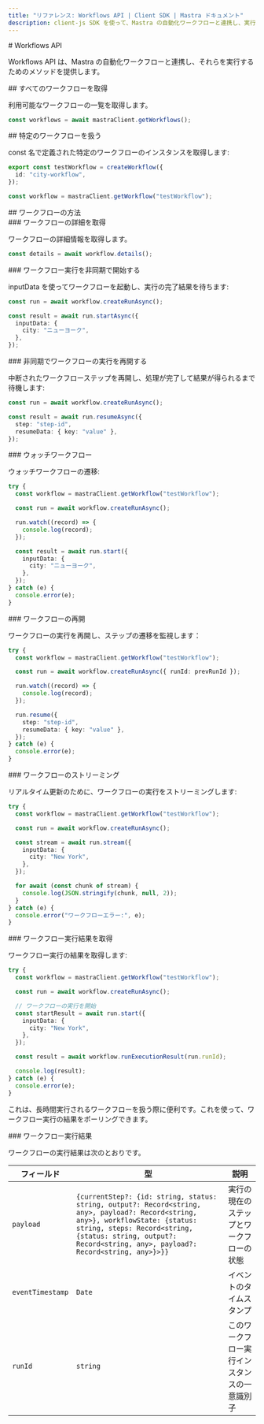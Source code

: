 ```yaml
---
title: "リファレンス: Workflows API | Client SDK | Mastra ドキュメント"
description: client-js SDK を使って、Mastra の自動化ワークフローと連携し、実行する方法を学びます。
---
```


<div id="workflows-api">
  # Workflows API
</div>

Workflows API は、Mastra の自動化ワークフローと連携し、それらを実行するためのメソッドを提供します。

<div id="getting-all-workflows">
  ## すべてのワークフローを取得
</div>

利用可能なワークフローの一覧を取得します。

```typescript
const workflows = await mastraClient.getWorkflows();
```


<div id="working-with-a-specific-workflow">
  ## 特定のワークフローを扱う
</div>

const 名で定義された特定のワークフローのインスタンスを取得します:

```typescript title="src/mastra/workflows/test-workflow.ts"
export const testWorkflow = createWorkflow({
  id: "city-workflow",
});
```

```typescript
const workflow = mastraClient.getWorkflow("testWorkflow");
```


<div id="workflow-methods">
  ## ワークフローの方法
</div>

<div id="get-workflow-details">
  ### ワークフローの詳細を取得
</div>

ワークフローの詳細情報を取得します。

```typescript
const details = await workflow.details();
```


<div id="start-workflow-run-asynchronously">
  ### ワークフロー実行を非同期で開始する
</div>

inputData を使ってワークフローを起動し、実行の完了結果を待ちます:

```typescript
const run = await workflow.createRunAsync();

const result = await run.startAsync({
  inputData: {
    city: "ニューヨーク",
  },
});
```


<div id="resume-workflow-run-asynchronously">
  ### 非同期でワークフローの実行を再開する
</div>

中断されたワークフローステップを再開し、処理が完了して結果が得られるまで待機します:

```typescript
const run = await workflow.createRunAsync();

const result = await run.resumeAsync({
  step: "step-id",
  resumeData: { key: "value" },
});
```


<div id="watch-workflow">
  ### ウォッチワークフロー
</div>

ウォッチワークフローの遷移:

```typescript
try {
  const workflow = mastraClient.getWorkflow("testWorkflow");

  const run = await workflow.createRunAsync();

  run.watch((record) => {
    console.log(record);
  });

  const result = await run.start({
    inputData: {
      city: "ニューヨーク",
    },
  });
} catch (e) {
  console.error(e);
}
```


<div id="resume-workflow">
  ### ワークフローの再開
</div>

ワークフローの実行を再開し、ステップの遷移を監視します：

```typescript
try {
  const workflow = mastraClient.getWorkflow("testWorkflow");

  const run = await workflow.createRunAsync({ runId: prevRunId });

  run.watch((record) => {
    console.log(record);
  });

  run.resume({
    step: "step-id",
    resumeData: { key: "value" },
  });
} catch (e) {
  console.error(e);
}
```


<div id="stream-workflow">
  ### ワークフローのストリーミング
</div>

リアルタイム更新のために、ワークフローの実行をストリーミングします:

```typescript
try {
  const workflow = mastraClient.getWorkflow("testWorkflow");

  const run = await workflow.createRunAsync();

  const stream = await run.stream({
    inputData: {
      city: "New York",
    },
  });

  for await (const chunk of stream) {
    console.log(JSON.stringify(chunk, null, 2));
  }
} catch (e) {
  console.error("ワークフローエラー:", e);
}
```


<div id="get-workflow-run-result">
  ### ワークフロー実行結果を取得
</div>

ワークフロー実行の結果を取得します:

```typescript
try {
  const workflow = mastraClient.getWorkflow("testWorkflow");

  const run = await workflow.createRunAsync();

  // ワークフローの実行を開始
  const startResult = await run.start({
    inputData: {
      city: "New York",
    },
  });

  const result = await workflow.runExecutionResult(run.runId);

  console.log(result);
} catch (e) {
  console.error(e);
}
```

これは、長時間実行されるワークフローを扱う際に便利です。これを使って、ワークフロー実行の結果をポーリングできます。


<div id="workflow-run-result">
  ### ワークフロー実行結果
</div>

ワークフローの実行結果は次のとおりです。

| フィールド       | 型                                                                                                                                                                                                                                                  | 説明                                         |
| ---------------- | --------------------------------------------------------------------------------------------------------------------------------------------------------------------------------------------------------------------------------------------------- | -------------------------------------------- |
| `payload`        | `{currentStep?: {id: string, status: string, output?: Record<string, any>, payload?: Record<string, any>}, workflowState: {status: string, steps: Record<string, {status: string, output?: Record<string, any>, payload?: Record<string, any>}>}}` | 実行の現在のステップとワークフローの状態     |
| `eventTimestamp` | `Date`                                                                                                                                                                                                                                              | イベントのタイムスタンプ                     |
| `runId`          | `string`                                                                                                                                                                                                                                            | このワークフロー実行インスタンスの一意識別子 |